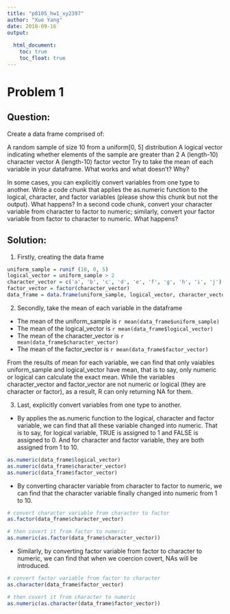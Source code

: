 ```yaml
---
title: "p8105_hw1_xy2397"
author: "Xue Yang"
date: 2018-09-16
output:
  
  html_document:
    toc: true
    toc_float: true
---
```




# Problem 1

## Question:
Create a data frame comprised of:

A random sample of size 10 from a uniform[0, 5] distribution
A logical vector indicating whether elements of the sample are greater than 2
A (length-10) character vector
A (length-10) factor vector
Try to take the mean of each variable in your dataframe. What works and what doesn’t? Why?

In some cases, you can explicitly convert variables from one type to another. Write a code chunk that applies the as.numeric function to the logical, character, and factor variables (please show this chunk but not the output). What happens? In a second code chunk, convert your character variable from character to factor to numeric; similarly, convert your factor variable from factor to character to numeric. What happens?


## Solution:

1. Firstly, creating the data frame

```r
uniform_sample = runif (10, 0, 5)
logical_vector = uniform_sample > 2
character_vector = c('a', 'b', 'c', 'd', 'e', 'f', 'g', 'h', 'i', 'j')
factor_vector = factor(character_vector)
data_frame = data.frame(uniform_sample, logical_vector, character_vector, factor_vector)
```


2. Secondly, take the mean of each variable in the dataframe

* The mean of the uniform_sample is `r mean(data_frame$uniform_sample)`
* The mean of the logical_vector is `r mean(data_frame$logical_vector)`
* The mean of the character_vector is `r mean(data_frame$character_vector)`
* The mean of the factor_vector is `r mean(data_frame$factor_vector)`

From the results of mean for each variable, we can find that only vaiables uniform_sample and logical_vector have mean, that is to say, only numeric or logical can calculate the exact mean. While the variables character_vector and factor_vector are not numeric or logical (they are character or factor), as a result, R can only returning NA for them.


3. Last,  explicitly convert variables from one type to another.


*    By applies the as.numeric function to the logical, character and factor variable, we can find that all these variable changed into numeric. That is to say, for logical variable, TRUE is assigned to 1 and FALSE is assigned to 0. And for character and factor variable, they are both assigned from 1 to 10.

```r
as.numeric(data_frame$logical_vector)
as.numeric(data_frame$character_vector)
as.numeric(data_frame$factor_vector)
```

*    By converting character variable from character to factor to numeric, we can find that the character variable finally changed into numeric from 1 to 10.

```r

# convert character variable from character to factor
as.factor(data_frame$character_vector)

# then covert it from factor to numeric
as.numeric(as.factor(data_frame$character_vector))    
```


*    Similarly, by converting factor variable from factor to character to numeric, we can find that when we coercion covert, NAs will be introduced.
```r

# convert factor variable from factor to character
as.character(data_frame$factor_vector)

# then covert it from character to numeric
as.numeric(as.character(data_frame$factor_vector))
```


